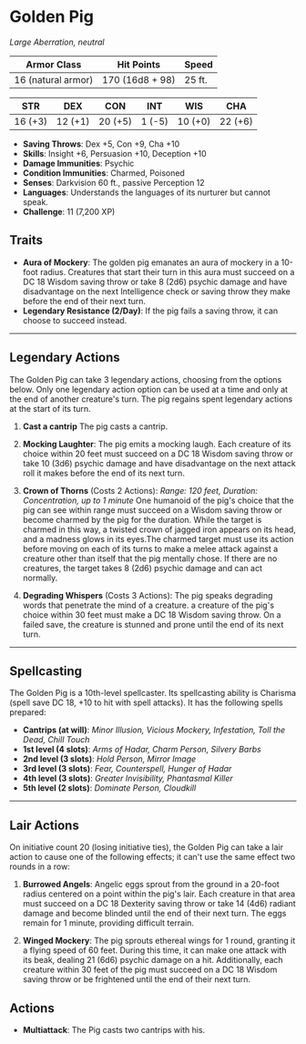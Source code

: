# **Golden Pig**

_Large Aberration, neutral_

| **Armor Class**    | **Hit Points**  | **Speed** |
| ------------------ | --------------- | --------- |
| 16 (natural armor) | 170 (16d8 + 98) | 25 ft.    |

| **STR** | **DEX** | **CON** | **INT** | **WIS** | **CHA** |
| ------- | ------- | ------- | ------- | ------- | ------- |
| 16 (+3) | 12 (+1) | 20 (+5) | 1 (-5)  | 10 (+0) | 22 (+6) |

- **Saving Throws**: Dex +5, Con +9, Cha +10
- **Skills**: Insight +6, Persuasion +10, Deception +10
- **Damage Immunities**: Psychic
- **Condition Immunities**: Charmed, Poisoned
- **Senses**: Darkvision 60 ft., passive Perception 12
- **Languages**: Understands the languages of its nurturer but cannot speak.
- **Challenge**: 11 (7,200 XP)

## Traits

- **Aura of Mockery**: The golden pig emanates an aura of mockery in a 10-foot radius. Creatures that start their turn in this aura must succeed on a DC 18 Wisdom saving throw or take 8 (2d6) psychic damage and have disadvantage on the next Intelligence check or saving throw they make before the end of their next turn.
- **Legendary Resistance (2/Day)**: If the pig fails a saving throw, it can choose to succeed instead.

---

## Legendary Actions

The Golden Pig can take 3 legendary actions, choosing from the options below. Only one legendary action option can be used at a time and only at the end of another creature's turn. The pig regains spent legendary actions at the start of its turn.

1. **Cast a cantrip** The pig casts a cantrip.

2. **Mocking Laughter**: The pig emits a mocking laugh. Each creature of its choice within 20 feet must succeed on a DC 18 Wisdom saving throw or take 10 (3d6) psychic damage and have disadvantage on the next attack roll it makes before the end of its next turn.

3. **Crown of Thorns** (Costs 2 Actions): _Range: 120 feet, Duration: Concentration, up to 1 minute_ One humanoid of the pig's choice that the pig can see within range must succeed on a Wisdom saving throw or become charmed by the pig for the duration. While the target is charmed in this way, a twisted crown of jagged iron appears on its head, and a madness glows in its eyes.The charmed target must use its action before moving on each of its turns to make a melee attack against a creature other than itself that the pig mentally chose. If there are no creatures, the target takes 8 (2d6) psychic damage and can act normally.

4. **Degrading Whispers** (Costs 3 Actions): The pig speaks degrading words that penetrate the mind of a creature. a creature of the pig's choice within 30 feet must make a DC 18 Wisdom saving throw. On a failed save, the creature is stunned and prone until the end of its next turn.

---

## Spellcasting

The Golden Pig is a 10th-level spellcaster. Its spellcasting ability is Charisma (spell save DC 18, +10 to hit with spell attacks). It has the following spells prepared:

- **Cantrips (at will)**: _Minor Illusion, Vicious Mockery, Infestation, Toll the Dead, Chill Touch_
- **1st level (4 slots)**: _Arms of Hadar, Charm Person, Silvery Barbs_
- **2nd level (3 slots)**: _Hold Person, Mirror Image_
- **3rd level (3 slots)**: _Fear, Counterspell, Hunger of Hadar_
- **4th level (3 slots)**: _Greater Invisibility, Phantasmal Killer_
- **5th level (2 slots)**: _Dominate Person, Cloudkill_

---

## Lair Actions

On initiative count 20 (losing initiative ties), the Golden Pig can take a lair action to cause one of the following effects; it can't use the same effect two rounds in a row:

1. **Burrowed Angels**: Angelic eggs sprout from the ground in a 20-foot radius centered on a point within the pig's lair. Each creature in that area must succeed on a DC 18 Dexterity saving throw or take 14 (4d6) radiant damage and become blinded until the end of their next turn. The eggs remain for 1 minute, providing difficult terrain.

2. **Winged Mockery**: The pig sprouts ethereal wings for 1 round, granting it a flying speed of 60 feet. During this time, it can make one attack with its beak, dealing 21 (6d6) psychic damage on a hit. Additionally, each creature within 30 feet of the pig must succeed on a DC 18 Wisdom saving throw or be frightened until the end of their next turn.

## Actions

- **Multiattack**: The Pig casts two cantrips with his.
